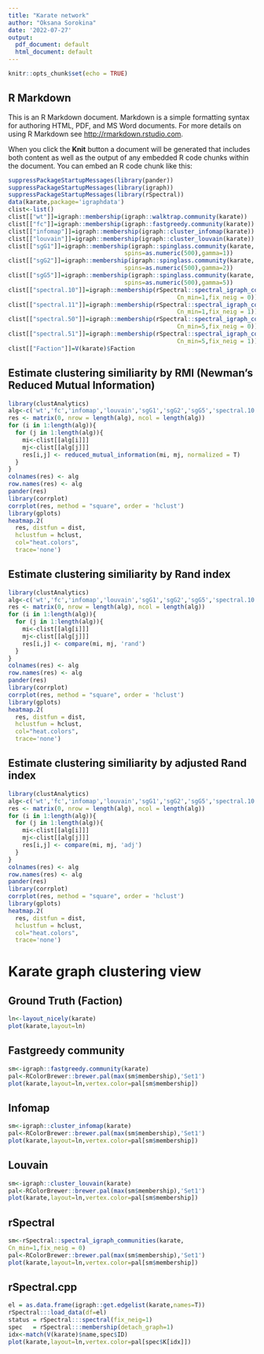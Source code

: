 ```yaml
---
title: "Karate network"
author: "Oksana Sorokina"
date: '2022-07-27'
output:
  pdf_document: default
  html_document: default
---
```


```r
knitr::opts_chunk$set(echo = TRUE)
```

## R Markdown

This is an R Markdown document. Markdown is a simple formatting syntax for authoring HTML, PDF, and MS Word documents. For more details on using R Markdown see <http://rmarkdown.rstudio.com>.

When you click the **Knit** button a document will be generated that includes both content as well as the output of any embedded R code chunks within the document. You can embed an R code chunk like this:

```r
suppressPackageStartupMessages(library(pander))
suppressPackageStartupMessages(library(igraph))
suppressPackageStartupMessages(library(rSpectral))
data(karate,package='igraphdata')
clist<-list()
clist[["wt"]]=igraph::membership(igraph::walktrap.community(karate))
clist[["fc"]]=igraph::membership(igraph::fastgreedy.community(karate))
clist[["infomap"]]=igraph::membership(igraph::cluster_infomap(karate))
clist[["louvain"]]=igraph::membership(igraph::cluster_louvain(karate))
clist[["sgG1"]]=igraph::membership(igraph::spinglass.community(karate,
                                 spins=as.numeric(500),gamma=1))
clist[["sgG2"]]=igraph::membership(igraph::spinglass.community(karate,
                                 spins=as.numeric(500),gamma=2))
clist[["sgG5"]]=igraph::membership(igraph::spinglass.community(karate,
                                 spins=as.numeric(500),gamma=5))
clist[["spectral.10"]]=igraph::membership(rSpectral::spectral_igraph_communities(karate,
                                                Cn_min=1,fix_neig = 0))
clist[["spectral.11"]]=igraph::membership(rSpectral::spectral_igraph_communities(karate,
                                                Cn_min=1,fix_neig = 1))
clist[["spectral.50"]]=igraph::membership(rSpectral::spectral_igraph_communities(karate,
                                                Cn_min=5,fix_neig = 0))
clist[["spectral.51"]]=igraph::membership(rSpectral::spectral_igraph_communities(karate,
                                                Cn_min=5,fix_neig = 1))
clist[["Faction"]]=V(karate)$Faction
```

## Estimate clustering similiarity by RMI (Newman’s Reduced Mutual Information)
```r
library(clustAnalytics)
alg<-c('wt','fc','infomap','louvain','sgG1','sgG2','sgG5','spectral.10','spectral.11','spectral.50','spectral.51','Faction')
res <- matrix(0, nrow = length(alg), ncol = length(alg))
for (i in 1:length(alg)){
  for (j in 1:length(alg)){
    mi<-clist[[alg[i]]]
    mj<-clist[[alg[j]]]
    res[i,j] <- reduced_mutual_information(mi, mj, normalized = T)
  }
}
colnames(res) <- alg
row.names(res) <- alg
pander(res)
library(corrplot)
corrplot(res, method = "square", order = 'hclust')
library(gplots)
heatmap.2(
  res, distfun = dist,
  hclustfun = hclust,
  col="heat.colors",
  trace='none')
```

## Estimate clustering similiarity by Rand index
```r
library(clustAnalytics)
alg<-c('wt','fc','infomap','louvain','sgG1','sgG2','sgG5','spectral.10','spectral.11','spectral.50','spectral.51','Faction')
res <- matrix(0, nrow = length(alg), ncol = length(alg))
for (i in 1:length(alg)){
  for (j in 1:length(alg)){
    mi<-clist[[alg[i]]]
    mj<-clist[[alg[j]]]
    res[i,j] <- compare(mi, mj, 'rand')
  }
}
colnames(res) <- alg
row.names(res) <- alg
pander(res)
library(corrplot)
corrplot(res, method = "square", order = 'hclust')
library(gplots)
heatmap.2(
  res, distfun = dist,
  hclustfun = hclust,
  col="heat.colors",
  trace='none')
```

## Estimate clustering similiarity by adjusted Rand index
```r
library(clustAnalytics)
alg<-c('wt','fc','infomap','louvain','sgG1','sgG2','sgG5','spectral.10','spectral.11','spectral.50','spectral.51','Faction')
res <- matrix(0, nrow = length(alg), ncol = length(alg))
for (i in 1:length(alg)){
  for (j in 1:length(alg)){
    mi<-clist[[alg[i]]]
    mj<-clist[[alg[j]]]
    res[i,j] <- compare(mi, mj, 'adj')
  }
}
colnames(res) <- alg
row.names(res) <- alg
pander(res)
library(corrplot)
corrplot(res, method = "square", order = 'hclust')
library(gplots)
heatmap.2(
  res, distfun = dist,
  hclustfun = hclust,
  col="heat.colors",
  trace='none')
```

# Karate graph clustering view
## Ground Truth (Faction)
```r
ln<-layout_nicely(karate)
plot(karate,layout=ln)
```

## Fastgreedy community
```r
sm<-igraph::fastgreedy.community(karate)
pal<-RColorBrewer::brewer.pal(max(sm$membership),'Set1')
plot(karate,layout=ln,vertex.color=pal[sm$membership])
```

## Infomap
```r
sm<-igraph::cluster_infomap(karate)
pal<-RColorBrewer::brewer.pal(max(sm$membership),'Set1')
plot(karate,layout=ln,vertex.color=pal[sm$membership])
```

## Louvain
```r
sm<-igraph::cluster_louvain(karate)
pal<-RColorBrewer::brewer.pal(max(sm$membership),'Set1')
plot(karate,layout=ln,vertex.color=pal[sm$membership])
```

## rSpectral
```r
sm<-rSpectral::spectral_igraph_communities(karate,
Cn_min=1,fix_neig = 0)
pal<-RColorBrewer::brewer.pal(max(sm$membership),'Set1')
plot(karate,layout=ln,vertex.color=pal[sm$membership])
```



## rSpectral.cpp
```r
el = as.data.frame(igraph::get.edgelist(karate,names=T))
rSpectral:::load_data(df=el)
status = rSpectral:::spectral(fix_neig=1)
spec   = rSpectral:::membership(detach_graph=1)
idx<-match(V(karate)$name,spec$ID)
plot(karate,layout=ln,vertex.color=pal[spec$K[idx]])
```


